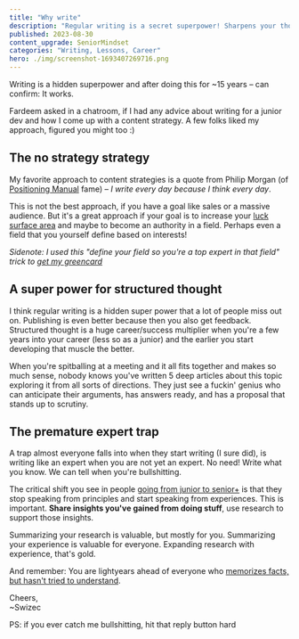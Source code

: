 ```yaml
---
title: "Why write"
description: "Regular writing is a secret superpower! Sharpens your thoughts, boosts your career, and helps you become an authority in your field. Don't pretend to be an expert, just share your experiences. Your insights are gold"
published: 2023-08-30
content_upgrade: SeniorMindset
categories: "Writing, Lessons, Career"
hero: ./img/screenshot-1693407269716.png
---
```


Writing is a hidden superpower and after doing this for ~15 years – can confirm: It works.

Fardeem asked in a chatroom, if I had any advice about writing for a junior dev and how I come up with a content strategy. A few folks liked my approach, figured you might too :)

## The no strategy strategy

My favorite approach to content strategies is a quote from Philip Morgan (of [Positioning Manual](https://philipmorganconsulting.com/positioning-manual/) fame) – _I write every day because I think every day_.

This is not the best approach, if you have a goal like sales or a massive audience. But it's a great approach if your goal is to increase your [luck surface area](https://swizec.com/blog/your-luck-and-opportunity-surface-area/) and maybe to become an authority in a field. Perhaps even a field that you yourself define based on interests!

_Sidenote: I used this "define your field so you're a top expert in that field" trick to [get my greencard](https://swizec.com/blog/how-i-used-indie-hacking-to-sponsor-my-own-greencard/)_

## A super power for structured thought

I think regular writing is a hidden super power that a lot of people miss out on. Publishing is even better because then you also get feedback. Structured thought is a huge career/success multiplier when you're a few years into your career (less so as a junior) and the earlier you start developing that muscle the better.

When you're spitballing at a meeting and it all fits together and makes so much sense, nobody knows you've written 5 deep articles about this topic exploring it from all sorts of directions. They just see a fuckin' genius who can anticipate their arguments, has answers ready, and has a proposal that stands up to scrutiny.

## The premature expert trap

A trap almost everyone falls into when they start writing (I sure did), is writing like an expert when you are not yet an expert. No need! Write what you know. We can tell when you're bullshitting.

The critical shift you see in people [going from junior to senior+](https://swizec.com/blog/how-many-years-to-senior-engineer/) is that they stop speaking from principles and start speaking from experiences. This is important. **Share insights you've gained from doing stuff**, use research to support those insights.

Summarizing your research is valuable, but mostly for you. Summarizing your experience is valuable for everyone. Expanding research with experience, that's gold.

And remember: You are lightyears ahead of everyone who [memorizes facts, but hasn't tried to understand](https://swizec.com/blog/why-understanding-beats-knowledge/).

Cheers,<br/>
~Swizec

PS: if you ever catch me bullshitting, hit that reply button hard
